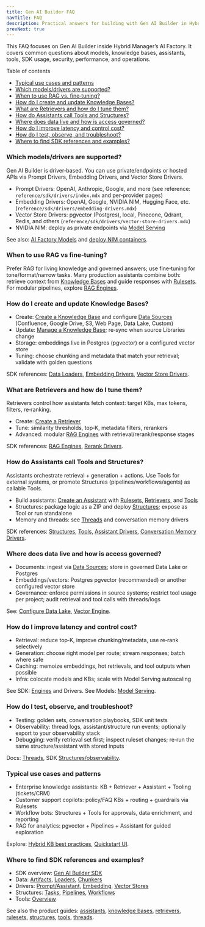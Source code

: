 ```yaml
---
title: Gen AI Builder FAQ
navTitle: FAQ
description: Practical answers for building with Gen AI Builder in Hybrid Manager — models, knowledge bases, assistants, tools, security, performance, and operations.
prevNext: true
---
```


This FAQ focuses on Gen AI Builder  inside Hybrid Manager’s AI Factory. It covers common questions about models, knowledge bases, assistants, tools, SDK usage, security, performance, and operations.

Table of contents

- [Typical use cases and patterns](#typical-use-cases-and-patterns)
- [Which models/drivers are supported?](#which-modelsdrivers-are-supported)
- [When to use RAG vs. fine‑tuning?](#when-to-use-rag-vs-finetuning)
- [How do I create and update Knowledge Bases?](#how-do-i-create-and-update-knowledge-bases)
- [What are Retrievers and how do I tune them?](#what-are-retrievers-and-how-do-i-tune-them)
- [How do Assistants call Tools and Structures?](#how-do-assistants-call-tools-and-structures)
- [Where does data live and how is access governed?](#where-does-data-live-and-how-is-access-governed)
- [How do I improve latency and control cost?](#how-do-i-improve-latency-and-control-cost)
- [How do I test, observe, and troubleshoot?](#how-do-i-test-observe-and-troubleshoot)
- [Where to find SDK references and examples?](#where-to-find-sdk-references-and-examples)

### Which models/drivers are supported?

Gen AI Builder is driver‑based. You can use private/endpoints or hosted APIs via Prompt Drivers, Embedding Drivers, and Vector Store Drivers.

- Prompt Drivers: OpenAI, Anthropic, Google, and more (see reference: `reference/sdk/drivers/index.mdx` and per‑provider pages)
- Embedding Drivers: OpenAI, Google, NVIDIA NIM, Hugging Face, etc. (`reference/sdk/drivers/embedding-drivers.mdx`)
- Vector Store Drivers: pgvector (Postgres), local, Pinecone, Qdrant, Redis, and others (`reference/sdk/drivers/vector-store-drivers.mdx`)
- NVIDIA NIM: deploy as private endpoints via [Model Serving](/edb-postgres-ai/1.3/ai-factory/model/)

See also: [AI Factory Models](/edb-postgres-ai/1.3/ai-factory/model/) and [deploy NIM containers](../model/deploy-nim-container).

### When to use RAG vs fine‑tuning?

Prefer RAG for living knowledge and governed answers; use fine‑tuning for tone/format/narrow tasks. Many production assistants combine both: retrieve context from [Knowledge Bases](knowledge-bases) and guide responses with [Rulesets](rulesets). For modular pipelines, explore [RAG Engines](reference/sdk/engines).

### How do I create and update Knowledge Bases?

- Create: [Create a Knowledge Base](create-knowledge-base) and configure [Data Sources](data-sources) (Confluence, Google Drive, S3, Web Page, Data Lake, Custom)
- Update: [Manage a Knowledge Base](manage-knowledge-base); re‑sync when source Libraries change
- Storage: embeddings live in Postgres (pgvector) or a configured vector store
- Tuning: choose chunking and metadata that match your retrieval; validate with golden questions

SDK references: [Data Loaders](reference/sdk/data/loaders.mdx), [Embedding Drivers](reference/sdk/drivers/embedding-drivers.mdx), [Vector Store Drivers](reference/sdk/drivers/vector-store-drivers.mdx).

### What are Retrievers and how do I tune them?

Retrievers control how assistants fetch context: target KBs, max tokens, filters, re‑ranking.

- Create: [Create a Retriever](/edb-postgres-ai/1.3/ai-factory/gen-ai/create-retriever)
- Tune: similarity thresholds, top‑K, metadata filters, rerankers
- Advanced: modular [RAG Engines](reference/sdk/engines) with retrieval/rerank/response stages

SDK references: [RAG Engines](reference/sdk/engines), [Rerank Drivers](reference/sdk/drivers/rerank-drivers.mdx).

### How do Assistants call Tools and Structures?

Assistants orchestrate retrieval + generation + actions. Use Tools for external systems, or promote Structures (pipelines/workflows/agents) as callable Tools.

- Build assistants: [Create an Assistant](create-assistant) with [Rulesets](create-ruleset), [Retrievers](create-retriever), and [Tools](create-tool)
- Structures: package logic as a ZIP and deploy [Structures](create-structure); expose as Tool or run standalone
- Memory and threads: see [Threads](threads) and conversation memory drivers

SDK references: [Structures](reference/sdk/structures), [Tools](reference/sdk/tools), [Assistant Drivers](reference/sdk/drivers/assistant-drivers.mdx), [Conversation Memory Drivers](reference/sdk/drivers/conversation-memory-drivers.mdx).

### Where does data live and how is access governed?

- Documents: ingest via [Data Sources](data-sources); store in governed Data Lake or Postgres
- Embeddings/vectors: Postgres pgvector (recommended) or another configured vector store
- Governance: enforce permissions in source systems; restrict tool usage per project; audit retrieval and tool calls with threads/logs

See: [Configure Data Lake](/edb-postgres-ai/1.3/ai-factory/gen-ai/configure-datalake), [Vector Engine](/edb-postgres-ai/1.3/ai-factory/vector-engine/).

### How do I improve latency and control cost?

- Retrieval: reduce top‑K, improve chunking/metadata, use re‑rank selectively
- Generation: choose right model per route; stream responses; batch where safe
- Caching: memoize embeddings, hot retrievals, and tool outputs when possible
- Infra: colocate models and KBs; scale with Model Serving autoscaling

See SDK: [Engines](/edb-postgres-ai/1.3/ai-factory/gen-ai/reference/sdk/engines) and Drivers. See Models: [Model Serving](/edb-postgres-ai/1.3/ai-factory/model/).

### How do I test, observe, and troubleshoot?

- Testing: golden sets, conversation playbooks, SDK unit tests
- Observability: thread logs, assistant/structure run events; optionally export to your observability stack
- Debugging: verify retrieval set first; inspect ruleset changes; re‑run the same structure/assistant with stored inputs

Docs: [Threads](/edb-postgres-ai/1.3/ai-factory/gen-ai/threads), SDK [Structures/observability](/edb-postgres-ai/1.3/ai-factory/gen-ai/reference/sdk/structures/observability).

### Typical use cases and patterns

- Enterprise knowledge assistants: KB + Retriever + Assistant + Tooling (tickets/CRM)
- Customer support copilots: policy/FAQ KBs + routing + guardrails via Rulesets
- Workflow bots: Structures + Tools for approvals, data enrichment, and reporting
- RAG for analytics: pgvector + Pipelines + Assistant for guided exploration

Explore: [Hybrid KB best practices](/edb-postgres-ai/1.3/ai-factory/gen-ai/hybrid-kb-best-practices), [Quickstart UI](/edb-postgres-ai/1.3/ai-factory/gen-ai/quickstart-customer-service-agent-ui).

### Where to find SDK references and examples?

- SDK overview: [Gen AI Builder SDK](/edb-postgres-ai/1.3/ai-factory/gen-ai/reference/sdk/)
- Data: [Artifacts](reference/sdk/data/artifacts.mdx), [Loaders](reference/sdk/data/loaders.mdx), [Chunkers](reference/sdk/data/chunkers.mdx)
- Drivers: [Prompt/Assistant](reference/sdk/drivers/index.mdx), [Embedding](reference/sdk/drivers/embedding-drivers.mdx), [Vector Stores](reference/sdk/drivers/vector-store-drivers.mdx)
- Structures: [Tasks](reference/sdk/structures/tasks.mdx), [Pipelines](reference/sdk/structures/pipelines.mdx), [Workflows](reference/sdk/structures/workflows.mdx)
- Tools: [Overview](reference/sdk/tools)

See also the product guides: [assistants](/edb-postgres-ai/1.3/ai-factory/gen-ai/assistants), [knowledge bases](/edb-postgres-ai/1.3/ai-factory/gen-ai/knowledge-bases), [retrievers](/edb-postgres-ai/1.3/ai-factory/gen-ai/retrievers), [rulesets](/edb-postgres-ai/1.3/ai-factory/gen-ai/rulesets), [structures](/edb-postgres-ai/1.3/ai-factory/gen-ai/structures), [tools](/edb-postgres-ai/1.3/ai-factory/gen-ai/tools), [threads](/edb-postgres-ai/1.3/ai-factory/gen-ai/threads).
